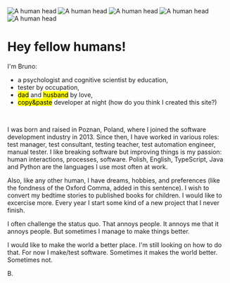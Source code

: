
<div class="flex flex-row items-end justify-center gap-3 mb-4">
        <Image src={headImage} alt="A human head" width={150}/>
        <Image src={headImage} alt="A human head" width={150}/>
        <Image src={headImage} alt="A human head" width={150}/>
        <Image src={headImage} alt="A human head" width={150}/>
        <Image src={headImage} alt="A human head" width={150}/>
</div>

<h1>Hey fellow humans!</h1>


I'm Bruno:
- a psychologist and cognitive scientist by education, 
- tester by occupation, 
- <mark>dad</mark> and <mark>husband</mark> by love,
- <mark>copy&paste</mark> developer at night (how do you think I created this site?)
<br/>

I was born and raised in Poznan, Poland, where I joined the software development industry in 2013. Since then, I have worked in various roles: test manager, test consultant, testing teacher, test automation engineer, manual tester. I like breaking software but improving things is my passion: human interactions, processes, software. Polish, English, TypeScript, Java and Python are the languages I use most often at work.
<br/>

Also, like any other human, I have dreams, hobbies, and preferences (like the fondness of the Oxford Comma, added in this sentence). I wish to convert my bedtime stories to published books for children. I would like to excercise more. Every year I start some kind of a new project that I never finish.
<br/>

I often challenge the status quo. That annoys people. It annoys me that it annoys people. But sometimes I manage to make things better.
<br/>

I would like to make the world a better place. I'm still looking on how to do that. For now I make/test software. Sometimes it makes the world better. Sometimes not.
<br/>

B.